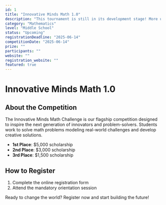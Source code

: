 ```yaml
---
id: 1
title: "Innovative Minds Math 1.0"
description: "This tournament is still in its development stage! More updates will be posted here in the future."
category: "Mathematics"
level: "Middle School"
status: "Upcoming"
registrationDeadline: "2025-06-14"
competitionDate: "2025-06-14"
prize: ""
participants: ""
website: ""
registration_website: ""
featured: true
---
```


# Innovative Minds Math 1.0

## About the Competition

The Innovative Minds Math Challenge is our flagship competition designed to inspire the next generation of innovators and problem-solvers. Students work to solve math problems modeling real-world challenges and develop creative solutions.

- **1st Place**: $5,000 scholarship
- **2nd Place**: $3,000 scholarship
- **3rd Place**: $1,500 scholarship

## How to Register

1. Complete the online registration form
2. Attend the mandatory orientation session

Ready to change the world? Register now and start building the future!

